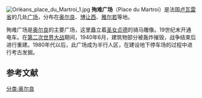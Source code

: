 [[File:Orléans_place_du_Martroi_1.jpg|thumb]]
'''殉难广场'''（Place du Martroi）是法国[[卢瓦雷省|卢瓦雷省]]的几处[[广场|广场]]，分布在[[奥尔良|奥尔良]]、[[博让西|博让西]]、[[雅尔若|雅尔若]]等地。

殉难广场是[[奥尔良|奥尔良]]的主要广场，这里矗立着[[圣女贞德|圣女贞德]]的骑马雕像。19世纪末开通电车。在[[第二次世界大战|第二次世界大战]]期间，1940年6月，建筑物部分被轰炸摧毁，战争结束后进行重建。1980年代以后，此广场成为半行人区，在建设地下停车场的过程中进行考古发掘。

==参考文献==
{{commons|Category:Urban squares|commons title=places}}

[[分类:奥尔良|分类:奥尔良]]